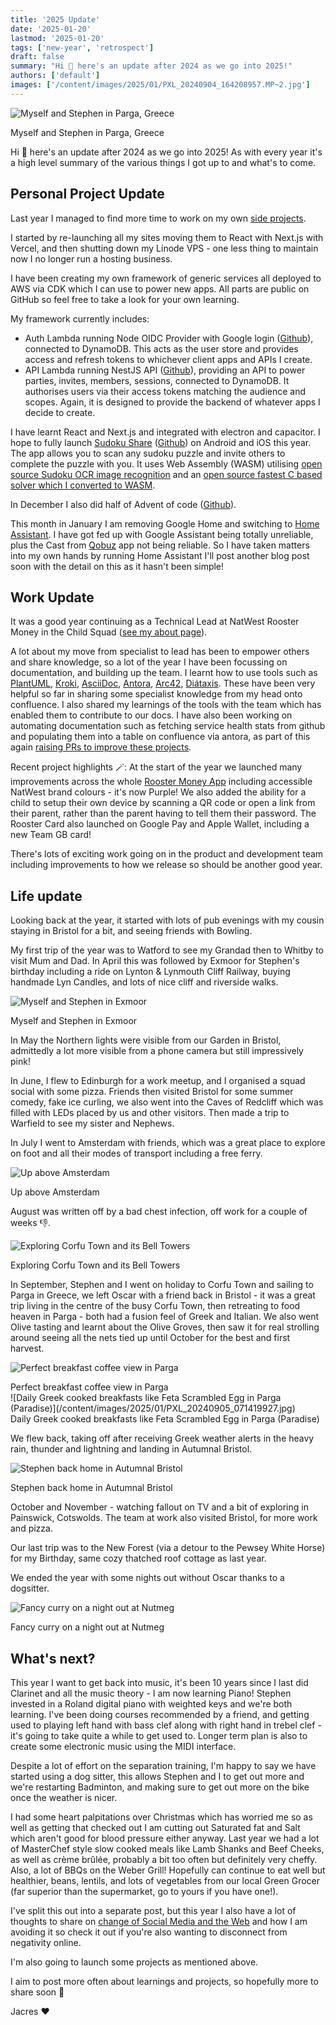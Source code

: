 ```yaml
---
title: '2025 Update'
date: '2025-01-20'
lastmod: '2025-01-20'
tags: ['new-year', 'retrospect']
draft: false
summary: "Hi 👋 here's an update after 2024 as we go into 2025!"
authors: ['default']
images: ['/content/images/2025/01/PXL_20240904_164208957.MP~2.jpg']
---
```


![Myself and Stephen in Parga, Greece](/content/images/2025/01/PXL_20240904_164208957.MP~2.jpg)
<figcaption>Myself and Stephen in Parga, Greece</figcaption>

Hi 👋 here's an update after 2024 as we go into 2025! As with every year it's a high level summary of the various things I got up to and what's to come.

Personal Project Update
-----------------------

Last year I managed to find more time to work on my own [side projects](/projects).

I started by re-launching all my sites moving them to React with Next.js with Vercel, and then shutting down my Linode VPS - one less thing to maintain now I no longer run a hosting business.

I have been creating my own framework of generic services all deployed to AWS via CDK which I can use to power new apps. All parts are public on GitHub so feel free to take a look for your own learning.

My framework currently includes:
* Auth Lambda running Node OIDC Provider with Google login ([Github](https://github.com/jamesacres/bubblyclouds-auth)), connected to DynamoDB. This acts as the user store and provides access and refresh tokens to whichever client apps and APIs I create.
* API Lambda running NestJS API ([Github](https://github.com/jamesacres/bubblyclouds-api)), providing an API to power parties, invites, members, sessions, connected to DynamoDB. It authorises users via their access tokens matching the audience and scopes. Again, it is designed to provide the backend of whatever apps I decide to create.

I have learnt React and Next.js and integrated with electron and capacitor. I hope to fully launch [Sudoku Share](https://sudoku.bubblyclouds.com/) ([Github](https://github.com/jamesacres/sudoku-web)) on Android and iOS this year. The app allows you to scan any sudoku puzzle and invite others to complete the puzzle with you. It uses Web Assembly (WASM) utilising [open source Sudoku OCR image recognition](https://github.com/atomic14/ar-browser-sudoku) and an [open source fastest C based solver which I converted to WASM](https://github.com/t-dillon/tdoku/pull/9).

In December I also did half of Advent of code ([Github](https://github.com/jamesacres/advent-of-code-2024)).

This month in January I am removing Google Home and switching to [Home Assistant](https://www.home-assistant.io/). I have got fed up with Google Assistant being totally unreliable, plus the Cast from [Qobuz](https://www.qobuz.com/) app not being reliable. So I have taken matters into my own hands by running Home Assistant I'll post another blog post soon with the detail on this as it hasn't been simple!


Work Update
-----------

It was a good year continuing as a Technical Lead at NatWest Rooster Money in the Child Squad ([see my about page](/about)).

A lot about my move from specialist to lead has been to empower others and share knowledge, so a lot of the year I have been focussing on documentation, and building up the team. I learnt how to use tools such as [PlantUML](https://plantuml.com/), [Kroki](https://kroki.io/), [AsciiDoc](https://asciidoc.org/), [Antora](https://antora.org/), [Arc42](https://arc42.org/), [Diátaxis](https://diataxis.fr/). These have been very helpful so far in sharing some specialist knowledge from my head onto confluence. I also shared my learnings of the tools with the team which has enabled them to contribute to our docs. I have also been working on automating documentation such as fetching service health stats from github and populating them into a table on confluence via antora, as part of this again [raising PRs to improve these projects](https://github.com/PacoVK/antora-confluence/pull/53).

Recent project highlights 🪄: At the start of the year we launched many improvements across the whole [Rooster Money App](https://app.roostermoney.com/app-link/deep/?rmclid=3183583&_gl=1*l65th1*_gcl_au*OTUyNTA0NjIyLjE3MzU5ODAxMDM.) including accessible NatWest brand colours - it's now Purple! We also added the ability for a child to setup their own device by scanning a QR code or open a link from their parent, rather than the parent having to tell them their password. The Rooster Card also launched on Google Pay and Apple Wallet, including a new Team GB card!

There's lots of exciting work going on in the product and development team including improvements to how we release so should be another good year.

Life update
-----------

Looking back at the year, it started with lots of pub evenings with my cousin staying in Bristol for a bit, and seeing friends with Bowling.

My first trip of the year was to Watford to see my Grandad then to Whitby to visit Mum and Dad. In April this was followed by Exmoor for Stephen's birthday including a ride on Lynton & Lynmouth Cliff Railway, buying handmade Lyn Candles, and lots of nice cliff and riverside walks.

![Myself and Stephen in Exmoor](/content/images/2025/01/PXL_20240415_130310512.jpg)
<figcaption>Myself and Stephen in Exmoor</figcaption>

In May the Northern lights were visible from our Garden in Bristol, admittedly a lot more visible from a phone camera but still impressively pink!

In June, I flew to Edinburgh for a work meetup, and I organised a squad social with some pizza. Friends then visited Bristol for some summer comedy, fake ice curling, we also went into the Caves of Redcliff which was filled with LEDs placed by us and other visitors. Then made a trip to Warfield to see my sister and Nephews.


In July I went to Amsterdam with friends, which was a great place to explore on foot and all their modes of transport including a free ferry.

![Up above Amsterdam](/content/images/2025/01/PXL_20240809_175527607.jpg)
<figcaption>Up above Amsterdam</figcaption>

August was written off by a bad chest infection, off work for a couple of weeks 👎.

![Exploring Corfu Town and its Bell Towers](/content/images/2025/01/PXL_20240902_225216721.MP.jpg)
<figcaption>Exploring Corfu Town and its Bell Towers</figcaption>

In September, Stephen and I went on holiday to Corfu Town and sailing to Parga in Greece, we left Oscar with a friend back in Bristol - it was a great trip living in the centre of the busy Corfu Town, then retreating to food heaven in Parga - both had a fusion feel of Greek and Italian. We also went Olive tasting and learnt about the Olive Groves, then saw it for real strolling around seeing all the nets tied up until October for the best and first harvest.


![Perfect breakfast coffee view in Parga](/content/images/2025/01/PXL_20240906_082037620.jpg)
<figcaption>Perfect breakfast coffee view in Parga</figcaption>
![Daily Greek cooked breakfasts like Feta Scrambled Egg in Parga (Paradise)](/content/images/2025/01/PXL_20240905_071419927.jpg)
<figcaption>Daily Greek cooked breakfasts like Feta Scrambled Egg in Parga (Paradise)</figcaption>

We flew back, taking off after receiving Greek weather alerts in the heavy rain, thunder and lightning and landing in Autumnal Bristol.

![Stephen back home in Autumnal Bristol](/content/images/2025/01/PXL_20240925_170934890.MP.jpg)
<figcaption>Stephen back home in Autumnal Bristol</figcaption>

October and November - watching fallout on TV and a bit of exploring in Painswick, Cotswolds. The team at work also visited Bristol, for more work and pizza.

Our last trip was to the New Forest (via a detour to the Pewsey White Horse) for my Birthday, same cozy thatched roof cottage as last year.

We ended the year with some nights out without Oscar thanks to a dogsitter.

![Fancy curry on a night out at Nutmeg](/content/images/2025/01/PXL_20241128_202940646.jpg)
<figcaption>Fancy curry on a night out at Nutmeg</figcaption>

What's next?
-------------

This year I want to get back into music, it's been 10 years since I last did Clarinet and all the music theory - I am now learning Piano! Stephen invested in a Roland digital piano with weighted keys and we're both learning. I've been doing courses recommended by a friend, and getting used to playing left hand with bass clef along with right hand in trebel clef - it's going to take quite a while to get used to. Longer term plan is also to create some electronic music using the MIDI interface.

Despite a lot of effort on the separation training, I'm happy to say we have started using a dog sitter, this allows Stephen and I to get out more and we're restarting Badminton, and making sure to get out more on the bike once the weather is nicer.

I had some heart palpitations over Christmas which has worried me so as well as getting that checked out I am cutting out Saturated fat and Salt which aren't good for blood pressure either anyway. Last year we had a lot of MasterChef style slow cooked meals like Lamb Shanks and Beef Cheeks, as well as crème brûlée, probably a bit too often but definitely very cheffy. Also, a lot of BBQs on the Weber Grill! Hopefully can continue to eat well but healthier, beans, lentils, and lots of vegetables from our local Green Grocer (far superior than the supermarket, go to yours if you have one!).

I've split this out into a separate post, but this year I also have a lot of thoughts to share on [change of Social Media and the Web](/2025/01/20/change-of-social-media-and-the-web) and how I am avoiding it so check it out if you're also wanting to disconnect from negativity online.

I'm also going to launch some projects as mentioned above.

I aim to post more often about learnings and projects, so hopefully more to share soon 🤞

Jacres ❤️